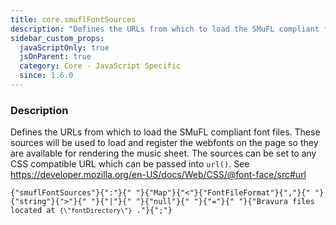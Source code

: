 ```yaml
---
title: core.smuflFontSources
description: "Defines the URLs from which to load the SMuFL compliant font files."
sidebar_custom_props:
  javaScriptOnly: true
  jsOnParent: true
  category: Core - JavaScript Specific
  since: 1.6.0
---
```




<SettingsHeader />

### Description
Defines the URLs from which to load the SMuFL compliant font files. These sources will be used to load and register the webfonts on the page so
they are available for rendering the music sheet. The sources can be set to any
CSS compatible URL which can be passed into `url()`.
See https://developer.mozilla.org/en-US/docs/Web/CSS/@font-face/src#url

<div className="codeBlockContainer"><div className="codeBlockContent"><pre className="codeBlock"><code className="codeBlockLines" style={{"color":"#393A34","backgroundColor":"#f6f8fa"}}><span style={{"color":"#36acaa"}}>{"smuflFontSources"}</span><span style={{"color":"#393A34"}}>{":"}</span><span style={{"color":"#393A34","backgroundColor":"#f6f8fa"}}>{" "}</span><Link style={{"color":"#36acaa"}} to={"/docs/reference/types/fontfileformat"}>{"Map"}</Link><span style={{"color":"#393A34"}}>{"<"}</span><Link style={{"color":"#36acaa"}} to={"/docs/reference/types/fontfileformat"}>{"FontFileFormat"}</Link><span style={{"color":"#393A34"}}>{","}</span><span style={{"color":"#393A34","backgroundColor":"#f6f8fa"}}>{" "}</span><span style={{"color":"#36acaa"}}>{"string"}</span><span style={{"color":"#393A34"}}>{">"}</span><span style={{"color":"#393A34","backgroundColor":"#f6f8fa"}}>{" "}</span><span style={{"color":"#393A34"}}>{"|"}</span><span style={{"color":"#393A34","backgroundColor":"#f6f8fa"}}>{" "}</span><span style={{"color":"#00009f"}}>{"null"}</span><span style={{"color":"#393A34","backgroundColor":"#f6f8fa"}}>{" "}</span><span style={{"color":"#393A34"}}>{"="}</span><span style={{"color":"#393A34","backgroundColor":"#f6f8fa"}}>{" "}</span><span style={{"color":"#36acaa"}}>{"Bravura files located at <code style={{\"color\":\"#393A34\",\"backgroundColor\":\"#f6f8fa\"}}><Link style={{\"color\":\"#36acaa\"}} to={\"/docs/reference/settings/core/fontdirectory\"}>{\"fontDirectory\"}</Link></code> ."}</span><span style={{"color":"#393A34"}}>{";"}</span></code></pre></div></div>

